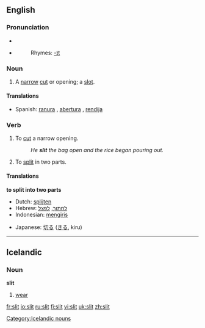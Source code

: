 ==English==

===Pronunciation===
*{{IPA|/'slɪt/}}
*{{audio|en-us-slit.ogg|Audio (US)}}
*:Rhymes: [[Rhymes:English:-ɪt|-ɪt]]

===Noun===
{{en-noun}}
#A [[narrow]] [[cut]] or opening; a [[slot]].

====Translations====
*Spanish: [[ranura]] {{f}}, [[abertura]] {{f}}, [[rendija]] {{f}}

===Verb===
{{en-verb|slits|slitting|slit}}

# To [[cut]] a narrow opening.
#:''He '''slit''' the bag open and the rice began pouring out.''
# To [[split]] in two parts.

====Translations====
'''to split into two parts'''
{{top}}
*Dutch: [[splijten]]
*Hebrew: [[לחתוך]], [[לפצל]]
*Indonesian: [[iris|mengiris]]
{{mid}}
*Japanese: [[切る]] ([[きる]], kiru)
{{bottom}}

----

==Icelandic==

===Noun===
'''slit'''

# [[wear]]

[[Category:Icelandic nouns]]

[[fr:slit]]
[[io:slit]]
[[ru:slit]]
[[fi:slit]]
[[vi:slit]]
[[uk:slit]]
[[zh:slit]]